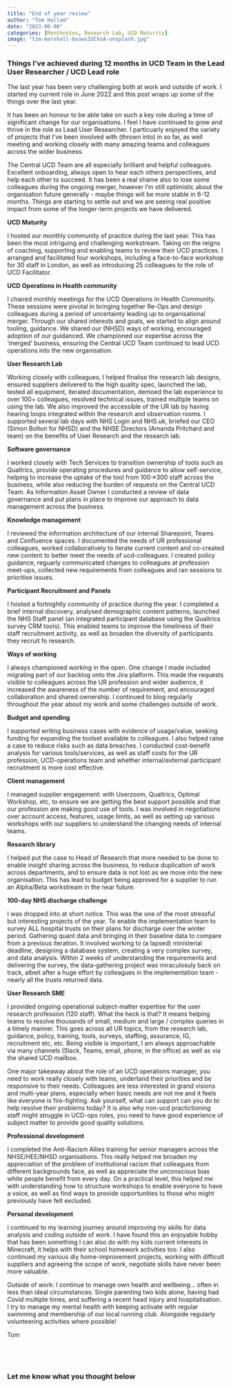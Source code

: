 ```yaml
---
title: "End of year review"
author: "Tom Hallam"
date: "2023-06-08"
categories: [Monthnotes, Research Lab, UCD Maturity]
image: "tim-marshall-bvuwsIUCksA-unsplash.jpg"
---
```


### Things I've achieved during 12 months in UCD Team in the Lead User Researcher / UCD Lead role

The last year has been very challenging both at work and outside of work. I started my current role in June 2022 and this post wraps up some of the things over the last year.

It has been an honour to be able take on such a key role during a time of significant change for our organisations. I feel I have continued to grow and thrive in the role as Lead User Researcher. I particuarly enjoyed the variety of projects that I've been involved with (thrown into) in so far, as well meeting and working closely with many amazing teams and colleagues across the wider business. 

The Central UCD Team are all especially brilliant and helpful colleagues. Excellent onboarding, always open to hear each others perspectives, and help each other to succeed. It has been a real shame also to lose some colleagues during the ongoing merger, however I'm still optimistic about the organisation future generally - maybe things will be more stable in 6-12 months. Things are starting to settle out and we are seeing real positive impact from some of the longer-term projects we have delivered.


**UCD Maturity**

I hosted our monthly community of practice during the last year. This has been the most intriguing and challenging workstream. Taking on the reigns of coaching, supporting and enabling teams to review their UCD practices. I arranged and facilitated four workshops, including a face-to-face workshop for 30 staff in London, as well as introducing 25 colleagues to the role of UCD Facilitator.

**UCD Operations in Health community**

I chaired monthly meetings for the UCD Operations in Health Community. These sessions were pivotal in bringing together Re-Ops and design colleagues during a period of uncertainty leading up to organisational merger. Through our shared interests and goals, we started to align around tooling, guidance. We shared our (NHSD) ways of working, encouraged adoption of our guidanced. We championed our expertise across the 'merged' business, ensuring the Central UCD Team continued to lead UCD operations into the new organisation.  

**User Research Lab** 

Working closely with colleagues, I helped finalise the research lab designs, ensured suppliers delivered to the high quality spec, launched the lab, tested all equipment, iterated documentation, demoed the lab experience to over 100+ colleagues, resolved technical issues, trained multiple teams on using the lab. We also improved the accessible of the UR lab by having hearing loops integrated within the research and observation rooms. I supported several lab days with NHS Login and NHS.uk, briefed our CEO (Simon Bolton for NHSD) and the NHSE Directors (Amanda Pritchard and team) on the benefits of User Research and the research lab.

**Software governance**

I worked closely with Tech Services to transition ownership of tools such as Qualtrics, provide operating procedures and guidance to allow self-service, helping to increase the uptake of the tool from 100->300 staff across the business, while also reducing the burden of requests on the Central UCD Team. As Information Asset Owner I conducted a review of data governance and put plans in place to improve our approach to data management across the business.

**Knowledge management** 

I reviewed the information architecture of our internal Sharepoint, Teams and Confluence spaces. I documented the needs of UR professional colleagues, worked collaboratively to iterate current content and co-created new content to better meet the needs of ucd-colleagues. I created policy guidance, reguarly communicated changes to colleagues at profession meet-ups, collected new requirements from colleagues and ran sessions to prioritise issues.

**Participant Recruitment and Panels** 

I hosted a fortnightly community of practice during the year. I completed a brief internal discovery, analysed demographic content patterns, launched the NHS Staff panel (an integrated participant database using the Qualtrics survey CRM tools). This enabled teams to improve the timeliness of their staff recruitment activity, as well as broaden the diversity of participants they recruit fo research.

**Ways of working** 

I always championed working in the open. One change I made included migrating part of our backlog onto the Jira platform. This made the requests visible to colleagues across the UR profession and wider audience, it increased the awareness of the number of requirement, and encouraged collaboration and shared ownership. I continued to blog regularly throughout the year about my work and some challenges outside of work.

**Budget and spending** 

I supported writing business cases with evidence of usage/value, seeking funding for expanding the toolset available to colleagues. I also helped raise a case to reduce risks such as data breaches. I conducted cost-benefit analysis for various tools/services, as well as staff costs for the UR profession, UCD-operations team and whether internal/external participant recruitment is more cost effective.

**Client management** 

I managed supplier engagement: with Userzoom, Qualtrics, Optimal Workshop, etc, to ensure we are getting the best support possible and that our profession are making good use of tools. I was involved in negotiations over account access, features, usage limits, as well as setting up various workshops with our suppliers to understand the changing needs of internal teams.

**Research library** 

I helped put the case to Head of Research that more needed to be done to enable insight sharing across the business, to reduce duplication of work across departments, and to ensure data is not lost as we move into the new organisation. This has lead to budget being approved for a supplier to run an Alpha/Beta workstream in the near future.

**100-day NHS discharge challenge**

I was dropped into at short notice. This was the one of the most stressful but interesting projects of the year. To enable the implementation team to survey ALL hospital trusts on their plans for discharge over the winter period. Gathering quant data and bringing in their baseline data to compare from a previous iteration. It involved working to (a lapsed) ministerial deadline, designing a database system, creating a very complex survey, and data analysis. Within 2 weeks of understanding the requirements and delivering the survey, the data-gathering project was miraculosuly back on track, albeit after a huge effort by colleagues in the implementation team - nearly all the trusts returned data.

**User Research SME** 

I provided ongoing operational subject-matter expertise for the user research profession (120 staff). What the heck is that? It means helping teams to resolve thousands of small, medium and large / complex queries in a timely manner. This goes across all UR topics, from the research lab, guidance, policy, training, tools, surveys, staffing, assurance, IG, recruitment etc, etc. Being visible is important, I am always approachable via many channels (Slack, Teams, email, phone, in the office) as well as via the shared UCD mailbox.

One major takeaway about the role of an UCD operations manager, you need to work really closely with teams, undertand their priorities and be responsive to their needs. Colleagues are less interested in grand visions and multi-year plans, especially when basic needs are not me and it feels like everyone is fire-fighting. Ask yourself, what can support can you do to help resolve their problems today? It is also why non-ucd practictioning staff might struggle in UCD-ops roles, you need to have good experience of subject matter to provide good quality solutions. 

**Professional development** 

I completed the Anti-Racism Allies training for senior managers across the NHSE/HEE/NHSD organisations. This really helped me broaden my appreciation of the problem of institutional racism that colleagues from different backgrounds face, as well as appreciate the unconscious bias white people benefit from every day. On a practical level, this helped me with understanding how to structure workshops to enable everyone to have a voice, as well as find ways to provide opportunities to those who might previously have felt excluded.

**Personal development**

I continued to my learning journey around improving my skills for data analysis and coding outside of work. I have found this an enjoyable hobby that has been something I can also do with my kids current interests in Minecraft, it helps with their school homework activities too. I also continued my various diy home-improvement projects, working with difficult suppliers and agreeing the scope of work, negotiate skills have never been more valuable.

Outside of work: I continue to manage own health and wellbeing... often in less than ideal circumstances. Single parenting two kids alone, having had Covid multiple times, and suffering a recent head injury and hospitalisation. I try to manage my mental health with keeping activate with regular swimming and membership of our local running club. Alongside regularly volunteering activities where possible!

Tom





<br>
---

### Let me know what you thought below

<script src="https://giscus.app/client.js"
        data-repo="thomashallam/thomashallam.github.io"
        data-repo-id="R_kgDOIW_M2g"
        data-category="General"
        data-category-id="DIC_kwDOIW_M2s4CSpZr"
        data-mapping="url"
        data-strict="0"
        data-reactions-enabled="1"
        data-emit-metadata="0"
        data-input-position="top"
        data-theme="dark_protanopia"
        data-lang="en"
        data-loading="lazy"
        crossorigin="anonymous"
        async>
</script>